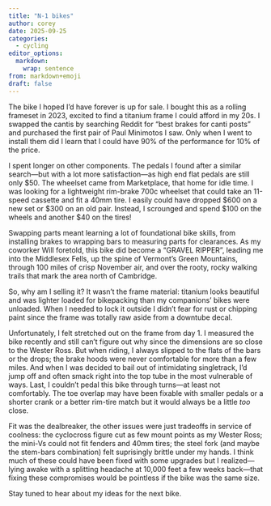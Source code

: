 ```yaml
---
title: "N-1 bikes"
author: corey
date: 2025-09-25
categories:
  - cycling
editor_options: 
  markdown: 
    wrap: sentence
from: markdown+emoji
draft: false
---
```


The bike I hoped I'd have forever is up for sale.
I bought this as a rolling frameset in 2023, excited to find a titanium frame I could afford in my 20s.
I swapped the cantis by searching Reddit for "best brakes for canti posts" and purchased the first pair of Paul Minimotos I saw.
Only when I went to install them did I learn that I could have 90% of the performance for 10% of the price.

I spent longer on other components.
The pedals I found after a similar search---but with a lot more satisfaction---as high end flat pedals are still only \$50.
The wheelset came from Marketplace, that home for idle time.
I was looking for a lightweight rim-brake 700c wheelset that could take an 11-speed cassette and fit a 40mm tire.
I easily could have dropped \$600 on a new set or \$300 on an old pair.
Instead, I scrounged and spend \$100 on the wheels and another \$40 on the tires!

Swapping parts meant learning a lot of foundational bike skills, from installing brakes to wrapping bars to measuring parts for clearances.
As my coworker Will foretold, this bike did become a "GRAVEL RIPPER", leading me into the Middlesex Fells, up the spine of Vermont's Green Mountains, through 100 miles of crisp November air, and over the rooty, rocky walking trails that mark the area north of Cambridge.

So, why am I selling it?
It wasn't the frame material: titanium looks beautiful and was lighter loaded for bikepacking than my companions' bikes were unloaded.
When I needed to lock it outside I didn't fear for rust or chipping paint since the frame was totally raw aside from a downtube decal.

Unfortunately, I felt stretched out on the frame from day 1.
I measured the bike recently and still can't figure out why since the dimensions are so close to the Wester Ross.
But when riding, I always slipped to the flats of the bars or the drops; the brake hoods were never comfortable for more than a few miles.
And when I was decided to bail out of intimidating singletrack, I'd jump off and often smack right into the top tube in the most vulnerable of ways.
Last, I couldn't pedal this bike through turns---at least not comfortably.
The toe overlap may have been fixable with smaller pedals or a shorter crank or a better rim-tire match but it would always be a little *too* close.

Fit was the dealbreaker, the other issues were just tradeoffs in service of coolness:
the cyclocross figure cut as few mount points as my Wester Ross;
the mini-Vs could not fit fenders and 40mm tires;
the steel fork (and maybe the stem-bars combination) felt suprisingly brittle under my hands.
I think much of these could have been fixed with some upgrades but I realized---lying awake with a splitting headache at 10,000 feet a few weeks back---that fixing these compromises would be pointless if the bike was the same size.

Stay tuned to hear about my ideas for the next bike.
